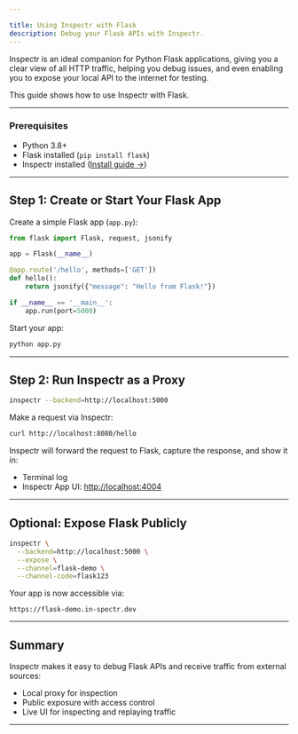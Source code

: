 ```yaml
---

title: Using Inspectr with Flask
description: Debug your Flask APIs with Inspectr.
---
```



<FlowBase client:only="react" />


[//]: # (# Using Inspectr with Flask &#40;Python&#41;)

Inspectr is an ideal companion for Python Flask applications, giving you a clear view of all HTTP traffic, helping you debug issues, and even enabling you to expose your local API to the internet for testing.

This guide shows how to use Inspectr with Flask.

---

### Prerequisites

* Python 3.8+
* Flask installed (`pip install flask`)
* Inspectr installed ([Install guide →](/docs/getting-started/installation))

---

## Step 1: Create or Start Your Flask App

Create a simple Flask app (`app.py`):

```python
from flask import Flask, request, jsonify

app = Flask(__name__)

@app.route('/hello', methods=['GET'])
def hello():
    return jsonify({"message": "Hello from Flask!"})

if __name__ == '__main__':
    app.run(port=5000)
```

Start your app:

```bash
python app.py
```

---

## Step 2: Run Inspectr as a Proxy

```bash
inspectr --backend=http://localhost:5000
```

Make a request via Inspectr:

```bash
curl http://localhost:8080/hello
```

Inspectr will forward the request to Flask, capture the response, and show it in:

* Terminal log
* Inspectr App UI: [http://localhost:4004](http://localhost:4004)

---

## Optional: Expose Flask Publicly

<FlowIngress client:only="react" />

```bash
inspectr \
  --backend=http://localhost:5000 \
  --expose \
  --channel=flask-demo \
  --channel-code=flask123
```

Your app is now accessible via:

```
https://flask-demo.in-spectr.dev
```

---

## Summary

Inspectr makes it easy to debug Flask APIs and receive traffic from external sources:

* Local proxy for inspection
* Public exposure with access control
* Live UI for inspecting and replaying traffic

---

[//]: # (## 📚 Related Topics)
[//]: # ()
[//]: # (* [Expose Publicly →]&#40;/exposing/exposing-publicly&#41;)
[//]: # (* [Quick Start →]&#40;/getting-started/quick-start&#41;)
[//]: # (* [Webhook Debugging →]&#40;/guides/webhook-debugging&#41;)
